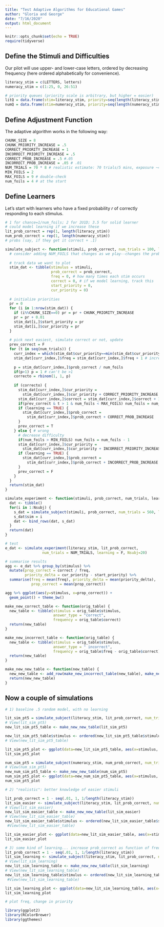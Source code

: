 ```yaml
---
title: "Test Adaptive Algorithms for Educational Games"
author: "Gloria and George"
date: "7/16/2020"
output: html_document
---
```


```r
knitr::opts_chunk$set(echo = TRUE)
require(tidyverse)
```


## Define the Stimuli and Difficulties

Our pilot will use upper- and lower-case letters, ordered by decreasing frequency (here ordered alphabetically for convenience).

```r
literacy_stim = c(LETTERS, letters)
numeracy_stim = c(1:25, 0, 26:51)

# priority queues (priority scale is arbitrary, but higher = easier)
litQ = data.frame(stim=literacy_stim, priority=seq(length(literacy_stim), 1))
numQ = data.frame(stim=numeracy_stim, priority=seq(length(numeracy_stim), 1))
```


## Define Adjustment Function

The adaptive algorithm works in the following way:

```r
CHUNK_SIZE = 8
CHUNK_PRIORITY_INCREASE = .5
CORRECT_PRIORITY_INCREASE = 1
INCORRECT_PRIORITY_INCREASE = .5
CORRECT_PROB_INCREASE = .5 #.05
INCORRECT_PROB_INCREASE = .05 # .01
NUM_TRIALS = 70 * 8 # realistic estimate: 70 trials/5 mins, exposure ~40 mins
MIN_FOILS = 2
MAX_FOILS = 9 # double-check
num_foils = 4 # at the start
```


## Define Learners

Let's start with learners who have a fixed probability *r* of correctly responding to each stimulus.

```r

# 1 for chance=1/num_foils; 2 for 2U1D; 3.5 for solid learner
# could model learning if we increase these
lit_prob_correct = rep(1, length(literacy_stim)) 
num_prob_correct = rep(1, length(numeracy_stim)) 
# probs (say, if they get it correct + .1)

simulate_subject <- function(stimuli, prob_correct, num_trials = 100, learning = FALSE) {
  # consider adding NUM_FOILS that changes as we play--changes the probability of correct choice
  
  # track data we want to plot
  stim_dat <- tibble(stimulus = stimuli, 
                     prob_correct = prob_correct,
                     freq = 0, # how many times each stim occurs
                     correct = 0, # if we model learning, track this
                     start_priority = 0, 
                     cur_priority = 0)
  
  # initialize priorities
  pr = 0
  for (i in 1:nrow(stim_dat)) {
    if (i%%CHUNK_SIZE==0) pr = pr + CHUNK_PRIORITY_INCREASE
    pr = pr + 0.01
    stim_dat[i,]$start_priority = pr
    stim_dat[i,]$cur_priority = pr
  }
  
  # pick next easiest, simulate correct or not, update
  prev_correct = F
  for (t in seq(num_trials)) {
    curr_index = which(stim_dat$cur_priority==min(stim_dat$cur_priority)) # find index
    stim_dat[curr_index,]$freq = stim_dat[curr_index,]$freq + 1 # increase frequency count
    
    p = stim_dat[curr_index,]$prob_correct / num_foils 
    if(p>1) p = 1 # can't be >1
    correcto = rbinom(1, 1, p)
    
    if (correcto) {
      stim_dat[curr_index,]$cur_priority = 
        stim_dat[curr_index,]$cur_priority + CORRECT_PRIORITY_INCREASE
      stim_dat[curr_index,]$correct = stim_dat[curr_index,]$correct + 1 # increase correct count
      if(prev_correct & t > 1 & num_foils < MAX_FOILS) num_foils = num_foils + 1
      if (learning == TRUE) {
        stim_dat[curr_index,]$prob_correct =
          stim_dat[curr_index,]$prob_correct + CORRECT_PROB_INCREASE
      }
      prev_correct = T
    } else { # wrong
      # decrease difficulty
      if(num_foils > MIN_FOILS) num_foils = num_foils - 1
      stim_dat[curr_index,]$cur_priority = 
        stim_dat[curr_index,]$cur_priority + INCORRECT_PRIORITY_INCREASE
      if (learning == TRUE) {
        stim_dat[curr_index,]$prob_correct =
          stim_dat[curr_index,]$prob_correct + INCORRECT_PROB_INCREASE
      }
      prev_correct = F
    }
  }
  return(stim_dat)
}
```

```r
simulate_experiment <- function(stimuli, prob_correct, num_trials, learning, Nsubj=10) {
  dat <- tibble()
  for(i in 1:Nsubj) {
    s_dat = simulate_subject(stimuli, prob_correct, num_trials = 560, learning = FALSE)
    s_dat$sim = i
    dat <- bind_rows(dat, s_dat)
  }
  return(dat)
}

# test 
e_dat <- simulate_experiment(literacy_stim, lit_prob_correct, 
                 num_trials = NUM_TRIALS, learning = F, Nsubj=20)

# summarise results 
agg <- e_dat %>% group_by(stimulus) %>%
  mutate(prop_correct = correct / freq,
         priority_delta = cur_priority - start_priority) %>%
  summarise(freq = mean(freq), priority_delta = mean(priority_delta),
            prop_correct = mean(prop_correct)) 

agg %>% ggplot(aes(y=stimulus, x=prop_correct)) + 
  geom_point() + theme_bw()
```


``` r

make_new_correct_table <- function(orig_table) {
  new_table <- tibble(stimulus = orig_table$stimulus, 
                      answer_type = "correct",
                      frequency = orig_table$correct)
  return(new_table)
}

make_new_incorrect_table <- function(orig_table) {
  new_table <- tibble(stimulus = orig_table$stimulus, 
                      answer_type = " incorrect",
                      frequency = orig_table$freq - orig_table$correct)
  return(new_table)
}

make_new_new_table <- function(new_table) {
  new_new_table <- add_row(make_new_incorrect_table(new_table), make_new_correct_table(new_table)) 
  return(new_new_table)
}

```

## Now a couple of simulations

``` r
# 1) baseline .5 random model, with no learning

lit_sim_pt5 = simulate_subject(literacy_stim, lit_prob_correct, num_trials = NUM_TRIALS, learning = FALSE)
# View(lit_sim_pt5)
new_lit_sim_pt5_table <- make_new_new_table(lit_sim_pt5)

new_lit_sim_pt5_table$stimulus <- ordered(new_lit_sim_pt5_table$stimulus, levels=c("A", "B", "C", "D", "E", "F", "G", "H", "I", "J", "K", "L", "M", "N", "O", "P", "Q", "R", "S", "T", "U", "V", "W", "X", "Y", "Z", "a", "b", "c", "d", "e", "f", "g", "h", "i", "j", "k", "l", "m", "n", "o", "p", "q", "r", "s", "t", "u", "v", "w", "x", "y","z"))
# View(new_lit_sim_pt5_table)         

lit_sim_pt5_plot <- ggplot(data=new_lit_sim_pt5_table, aes(x=stimulus, y=frequency, fill=answer_type)) + geom_bar(stat="identity")
lit_sim_pt5_plot

num_sim_pt5 = simulate_subject(numeracy_stim, num_prob_correct, num_trials = NUM_TRIALS, learning = FALSE)
# View(num_sim_pt5)
new_num_sim_pt5_table <- make_new_new_table(num_sim_pt5)
num_sim_pt5_plot <- ggplot(data=new_num_sim_pt5_table, aes(x=stimulus, y=frequency, fill=answer_type)) + geom_bar(stat="identity")
num_sim_pt5_plot
```

``` r
# 2) "realistic": better knowledge of easier stimuli

lit_prob_correct = 1 - seq(.01, 1, 1/length(literacy_stim))
lit_sim_easier <- simulate_subject(literacy_stim, lit_prob_correct, num_trials = NUM_TRIALS, learning = FALSE)
# View(lit_sim_easier)
new_lit_sim_easier_table <- make_new_new_table(lit_sim_easier)
# View(new_lit_sim_easier_table)  
new_lit_sim_easier_table$stimulus <- ordered(new_lit_sim_easier_table$stimulus, levels=c("A", "B", "C", "D", "E", "F", "G", "H", "I", "J", "K", "L", "M", "N", "O", "P", "Q", "R", "S", "T", "U", "V", "W", "X", "Y", "Z", "a", "b", "c", "d", "e", "f", "g", "h", "i", "j", "k", "l", "m", "n", "o", "p", "q", "r", "s", "t", "u", "v", "w", "x", "y","z"))
 #View(new_lit_sim_easier_table)                                         

lit_sim_easier_plot <- ggplot(data=new_lit_sim_easier_table, aes(x=stimulus, y=frequency, fill=answer_type)) + geom_bar(stat="identity")
lit_sim_easier_plot
```

``` r
# 3) some kind of learning... increase prob_correct as function of freq  (up to 1)
lit_prob_correct = 1 - seq(.01, 1, 1/length(literacy_stim))
lit_sim_learning <- simulate_subject(literacy_stim, lit_prob_correct, num_trials = NUM_TRIALS, learning = TRUE)
# View(lit_sim_learning)
new_lit_sim_learning_table <- make_new_new_table(lit_sim_learning)
# View(new_lit_sim_learning_table)  
new_lit_sim_learning_table$stimulus <- ordered(new_lit_sim_learning_table$stimulus, levels=c("A", "B", "C", "D", "E", "F", "G", "H", "I", "J", "K", "L", "M", "N", "O", "P", "Q", "R", "S", "T", "U", "V", "W", "X", "Y", "Z", "a", "b", "c", "d", "e", "f", "g", "h", "i", "j", "k", "l", "m", "n", "o", "p", "q", "r", "s", "t", "u", "v", "w", "x", "y","z"))
 #View(new_lit_sim_learning_table)                                         

lit_sim_learning_plot <- ggplot(data=new_lit_sim_learning_table, aes(x=stimulus, y=frequency, fill=answer_type)) + geom_bar(stat="identity")
lit_sim_learning_plot

# plot freq, change in priority 


```

``` r
library(ggplot2)
library(RColorBrewer)
library(ggthemes)

```

